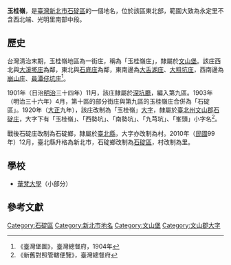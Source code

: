 {{noteTA
|1 = zh-cn:庄; zh-hk:庄; zh-tw:庄;
}}
'''玉桂嶺'''，是[[臺灣|臺灣]][[新北市|新北市]][[石碇區|石碇區]]的一個地名，位於該區東北部，範圍大致為永定里不含西北端、光明里南部中段。

==歷史==
台灣清治末期，玉桂嶺地區為一街庄，稱為「玉桂嶺庄」，隸屬於[[文山堡|文山堡]]。該庄西北與[[大溪墘庄|大溪墘庄]]為鄰，東北與[[石底庄|石底庄]]為鄰，東南邊為[[大舌湖庄|大舌湖庄]]、[[大粗坑庄|大粗坑庄]]，西南邊為[[崩山_(新北市)|崩山庄]]、[[員潭仔坑庄|員潭仔坑庄]]<ref>《臺灣堡圖》，臺灣總督府，1904年</ref>。

1901年（日治[[明治|明治]]三十四年）11月，該庄隸屬於[[深坑廳|深坑廳]]，編入第九區。1903年（明治三十六年）4月，第十區的部分街庄與第九區的玉桂嶺庄合併為「石碇區」。1920年（[[大正|大正]]九年），該庄改制為「玉桂嶺」[[大字|大字]]，隸屬於[[臺北州|臺北州]][[文山郡|文山郡]][[石碇庄|石碇庄]]，大字下有「玉桂嶺」、「西勢坑」、「南勢坑」、「九芎坑」、「峯頭」小字名<ref>《新舊對照管轄便覽》，臺灣總督府</ref>。

戰後石碇庄改制為石碇鄉，隸屬於[[臺北縣|臺北縣]]，大字亦改制為村。2010年（[[中華民國|民國]]99年）12月，臺北縣升格為新北市，石碇鄉改制為[[石碇區|石碇區]]，村改制為里。

==學校==
*[[華梵大學|華梵大學]]（小部分）

==參考文獻==
{{reflist}}

{{文山郡}}

[[Category:石碇區|Category:石碇區]]
[[Category:新北市地名|Category:新北市地名]]
[[Category:文山堡|Category:文山堡]]
[[Category:文山郡大字|Category:文山郡大字]]